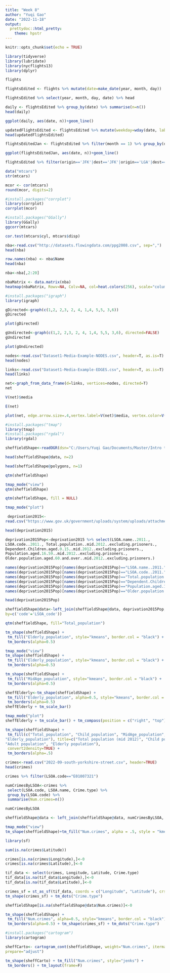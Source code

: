 ```yaml
---
title: "Week 8"
author: "Yuqi Gao"
date: "2022-11-18"
output:
  prettydoc::html_pretty:
    theme: hpstr
---
```


```r
knitr::opts_chunk$set(echo = TRUE)
```

```r
library(tidyverse)
library(lubridate)
library(nycflights13)
library(dplyr)
```

```r
flights
```

```r
flightsEdited <- flights %>% mutate(date=make_date(year, month, day))
```

```r
flightsEdited %>% select(year, month, day, date) %>% head
```

```r
daily <- flightsEdited %>% group_by(date) %>% summarise(n=n())
head(daily)
```

```r
ggplot(daily, aes(date, n))+geom_line()
```

```r
updatedFlightsEdited <- flightsEdited %>% mutate(weekday=wday(date, label = TRUE)) %>% mutate(month=month(date, label = TRUE))
head(updatedFlightsEdited)
```

```r
flightsEditedJan <- flightsEdited %>% filter(month == 1) %>% group_by(date) %>% summarise(n=n())
```

```r
ggplot(flightsEditedJan, aes(date, n))+geom_line()
```

```r
flightsEdited %>% filter(origin=='JFK'|dest=='JFK'|origin=='LGA'|dest=='LGA') %>% group_by(date, month) %>% summarise(n=n()) %>% arrange(desc(n))
```

```r
data("mtcars")
str(mtcars)
```

```r
mcor <- cor(mtcars)
round(mcor, digits=2)
```

```r
#install.packages("corrplot")
library(corrplot)
corrplot(mcor)
```

```r
#install.packages("GGally")
library(GGally)
ggcorr(mtcars)
```

```r
cor.test(mtcars$cyl, mtcars$disp)
```

```r
nba<-read.csv("http://datasets.flowingdata.com/ppg2008.csv", sep=",")
head(nba)
```

```r
row.names(nba) <- nba$Name
head(nba)
```

```r
nba<-nba[,2:20]
```

```r
nbaMatrix <- data.matrix(nba)
heatmap(nbaMatrix, Rowv=NA, Colv=NA, col=heat.colors(256), scale="column", margins=c(5,10))
```

```r
#install.packages("igraph")
library(igraph)
```

```r
gDirected<-graph(c(1,2, 2,3, 2, 4, 1,4, 5,5, 3,6))
gDirected
```

```r
plot(gDirected)
```

```r
gUndirected<-graph(c(1,2, 2,3, 2, 4, 1,4, 5,5, 3,6), directed=FALSE)
gUndirected
```

```r
plot(gUndirected)
```

```r
nodes<-read.csv("Dataset1-Media-Example-NODES.csv", header=T, as.is=T)
head(nodes)
```

```r
links<-read.csv("Dataset1-Media-Example-EDGES.csv", header=T, as.is=T)
head(links)
```

```r
net<-graph_from_data_frame(d=links, vertices=nodes, directed=T)
net
```

```r
V(net)$media
```

```r
E(net)
```

```r
plot(net, edge.arrow.size=.4,vertex.label=V(net)$media, vertex.color=V(net)$media.type)
```

```r
#install.packages("tmap")
library(tmap)
#install.packages("rgdal")
library(rgdal)
```

```r
sheffieldShape<-readOGR(dsn="C:/Users/Yuqi Gao/Documents/Master/Intro to D/Week 8/Week8", layer="england_lsoa_2011")
```

```r
head(sheffieldShape@data, n=2)
```

```r
head(sheffieldShape@polygons, n=1)
```

```r
qtm(sheffieldShape)
```

```r
tmap_mode("view")
qtm(sheffieldShape)
```

```r
qtm(sheffieldShape, fill = NULL)
```


```r
tmap_mode("plot")
```

```r
 deprivation2015<-
read.csv("https://www.gov.uk/government/uploads/system/uploads/attachment_data/file/467774/File_7_ID_2015_All_ranks__deciles_and_scores_for_the_Indices_of_Deprivation__and_population_denominators.csv")
```

```r
head(deprivation2015)
```

```r
deprivation2015Pop<-deprivation2015 %>% select(LSOA.name..2011.,
LSOA.code..2011., Total.population..mid.2012..excluding.prisoners.,
Dependent.Children.aged.0.15..mid.2012..excluding.prisoners.,
Population.aged.16.59..mid.2012..excluding.prisoners.,
Older.population.aged.60.and.over..mid.2012..excluding.prisoners.)
```

```r
names(deprivation2015Pop)[names(deprivation2015Pop)=="LSOA.name..2011."]<-"LSOA_name"
names(deprivation2015Pop)[names(deprivation2015Pop)=="LSOA.code..2011."]<-"LSOA_code"
names(deprivation2015Pop)[names(deprivation2015Pop)=="Total.population..mid.2012..excluding.prisoners."]<-"Total_population"
names(deprivation2015Pop)[names(deprivation2015Pop)=="Dependent.Children.aged.0.15..mid.2012..excluding.prisoners."]<-"Child_population"
names(deprivation2015Pop)[names(deprivation2015Pop)=="Population.aged.16.59..mid.2012..excluding.prisoners."]<-"MidAge_population"
names(deprivation2015Pop)[names(deprivation2015Pop)=="Older.population.aged.60.and.over..mid.2012..excluding.prisoners."]<-"Elderly_population"

```

```r
head(deprivation2015Pop)
```

```r
sheffieldShape@data<-left_join(sheffieldShape@data, deprivation2015Pop,
by=c('code'='LSOA_code'))
```

```r
qtm(sheffieldShape, fill="Total_population")
```

```r
tm_shape(sheffieldShape) +
 tm_fill("Elderly_population", style="kmeans", border.col = "black") +
 tm_borders(alpha=0.5)
```

```r
tmap_mode("view")
tm_shape(sheffieldShape) +
 tm_fill("Elderly_population", style="kmeans", border.col = "black") +
 tm_borders(alpha=0.5)
```

```r
tm_shape(sheffieldShape) +
 tm_fill("MidAge_population", style="kmeans", border.col = "black") +
 tm_borders(alpha=0.5)
```

```r
sheffElderly<-tm_shape(sheffieldShape) +
 tm_fill("Elderly_population", alpha=0.5, style="kmeans", border.col = "black") +
 tm_borders(alpha=0.5)
sheffElderly + tm_scale_bar()
```

```r
tmap_mode("plot")
sheffElderly + tm_scale_bar() + tm_compass(position = c("right", "top"))
```

```r
tm_shape(sheffieldShape) +
 tm_fill(c("Total_population", "Child_population", "MidAge_population",
"Elderly_population"), title=c("Total population (mid 2012)", "Child population",
"Adult population", "Elderly population"),
 convert2density=TRUE) +
 tm_borders(alpha=.5) 
```

```r
crimes<-read.csv("2022-09-south-yorkshire-street.csv", header=TRUE)
head(crimes)
```

```r
crimes %>% filter(LSOA.code=="E01007321")
```

```r
numCrimesByLSOA<-crimes %>%
 select(LSOA.code, LSOA.name, Crime.type) %>%
 group_by(LSOA.code) %>%
 summarise(Num.crimes=n())
```

```r
numCrimesByLSOA
```

```r
sheffieldShape@data <- left_join(sheffieldShape@data, numCrimesByLSOA, by=c('code'='LSOA.code'))
```

```r
tmap_mode("view")
tm_shape(sheffieldShape)+tm_fill("Num.crimes", alpha = .5, style = "kmeans", border.col = "black") + tm_borders(alpha = .5)
```
```r
library(sf)
```


```r
sum(is.na(crimes$Latitude))
```
```r
crimes[is.na(crimes$Longitude),]<-0
crimes[is.na(crimes$Latitude),]<-0
```


```r
tif_data <- select(crimes, Longitude, Latitude, Crime.type)
tif_data[is.na(tif_data$Longitude),]<-0
tif_data[is.na(tif_data$Latitude),]<-0
```

```r
crimes_sf = st_as_sf(tif_data, coords = c("Longitude", "Latitude"), crs=9372)
tm_shape(crimes_sf) + tm_dots("Crime.type")
```


```r
sheffieldShape[is.na(sheffieldShape@data$Num.crimes)]<-0

tm_shape(sheffieldShape) +
 tm_fill("Num.crimes", alpha=0.5, style="kmeans", border.col = "black") + 
 tm_borders(alpha=0.5) + tm_shape(crimes_sf) + tm_dots("Crime.type")
```

```r
#install.packages("cartogram")
library(cartogram)
```

```r
sheffCarto<- cartogram_cont(sheffieldShape, weight="Num.crimes", itermax=10,
prepare="adjust")
```

```r
tm_shape(sheffCarto) + tm_fill("Num.crimes", style="jenks") +
 tm_borders() + tm_layout(frame=F)
```

